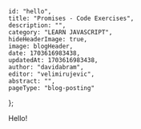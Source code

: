 

    id: "hello",
    title: "Promises - Code Exercises", 
    description: "",
    category: "LEARN JAVASCRIPT",
    hideHeaderImage: true,
    image: blogHeader,
    date: 1703616983438,
    updatedAt: 1703616983438,
    author: "davidabram",
    editor: "velimirujevic",
    abstract: "",
    pageType: "blog-posting"
};

Hello!


